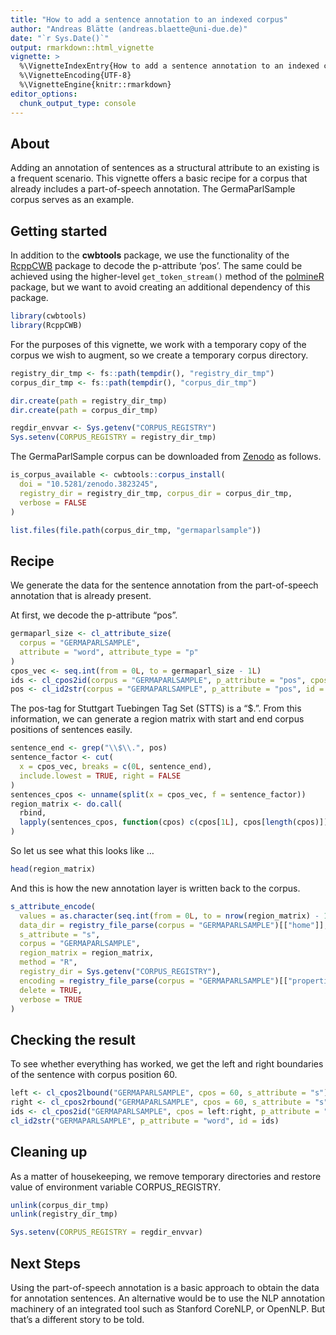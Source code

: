 ```yaml
---
title: "How to add a sentence annotation to an indexed corpus"
author: "Andreas Blätte (andreas.blaette@uni-due.de)"
date: "`r Sys.Date()`"
output: rmarkdown::html_vignette
vignette: >
  %\VignetteIndexEntry{How to add a sentence annotation to an indexed corpus}
  %\VignetteEncoding{UTF-8}
  %\VignetteEngine{knitr::rmarkdown}
editor_options: 
  chunk_output_type: console
---
```


## About

Adding an annotation of sentences as a structural attribute to an existing is a frequent scenario. This vignette offers a basic recipe for a corpus that already includes a part-of-speech annotation. The GermaParlSample corpus serves as an example.


## Getting started

In addition to the **cwbtools** package, we use the functionality of the [RcppCWB](https://CRAN.R-project.org/package=RcppCWB) package to decode the p-attribute 'pos'. The same could be achieved using the higher-level `get_token_stream()` method of the [polmineR](https://CRAN.R-project.org/package=polmineR) package, but we want to avoid creating an additional dependency of this package.

```r
library(cwbtools)
library(RcppCWB)
```

For the purposes of this vignette, we work with a temporary copy of the corpus we wish to augment, so we create a temporary corpus directory.

```r
registry_dir_tmp <- fs::path(tempdir(), "registry_dir_tmp")
corpus_dir_tmp <- fs::path(tempdir(), "corpus_dir_tmp")

dir.create(path = registry_dir_tmp)
dir.create(path = corpus_dir_tmp)

regdir_envvar <- Sys.getenv("CORPUS_REGISTRY")
Sys.setenv(CORPUS_REGISTRY = registry_dir_tmp)
```

The GermaParlSample corpus can be downloaded from [Zenodo](https://doi.org/10.5281/zenodo.3823245) as follows.

```r
is_corpus_available <- cwbtools::corpus_install(
  doi = "10.5281/zenodo.3823245",
  registry_dir = registry_dir_tmp, corpus_dir = corpus_dir_tmp,
  verbose = FALSE
)
```

```r
list.files(file.path(corpus_dir_tmp, "germaparlsample"))
```


## Recipe

We generate the data for the sentence annotation from the part-of-speech annotation that is already present.

At first, we decode the p-attribute "pos".

```r
germaparl_size <- cl_attribute_size(
  corpus = "GERMAPARLSAMPLE",
  attribute = "word", attribute_type = "p"
)
cpos_vec <- seq.int(from = 0L, to = germaparl_size - 1L)
ids <- cl_cpos2id(corpus = "GERMAPARLSAMPLE", p_attribute = "pos", cpos = cpos_vec)
pos <- cl_id2str(corpus = "GERMAPARLSAMPLE", p_attribute = "pos", id = ids)
```

The pos-tag for Stuttgart Tuebingen Tag Set (STTS) is a "$.". From this information, we can generate a region matrix with start and end corpus positions of sentences easily.

```r
sentence_end <- grep("\\$\\.", pos)
sentence_factor <- cut(
  x = cpos_vec, breaks = c(0L, sentence_end),
  include.lowest = TRUE, right = FALSE
)
sentences_cpos <- unname(split(x = cpos_vec, f = sentence_factor))
region_matrix <- do.call(
  rbind,
  lapply(sentences_cpos, function(cpos) c(cpos[1L], cpos[length(cpos)]))
)
```

So let us see what this looks like ...

```r
head(region_matrix)
```

And this is how the new annotation layer is written back to the corpus.

```r
s_attribute_encode(
  values = as.character(seq.int(from = 0L, to = nrow(region_matrix) - 1L)),
  data_dir = registry_file_parse(corpus = "GERMAPARLSAMPLE")[["home"]],
  s_attribute = "s",
  corpus = "GERMAPARLSAMPLE",
  region_matrix = region_matrix,
  method = "R",
  registry_dir = Sys.getenv("CORPUS_REGISTRY"),
  encoding = registry_file_parse(corpus = "GERMAPARLSAMPLE")[["properties"]][["charset"]],
  delete = TRUE,
  verbose = TRUE
)
```


## Checking the result

To see whether everything has worked, we get the left and right boundaries of the sentence with corpus position 60. 

```r
left <- cl_cpos2lbound("GERMAPARLSAMPLE", cpos = 60, s_attribute = "s")
right <- cl_cpos2rbound("GERMAPARLSAMPLE", cpos = 60, s_attribute = "s")
ids <- cl_cpos2id("GERMAPARLSAMPLE", cpos = left:right, p_attribute = "word")
cl_id2str("GERMAPARLSAMPLE", p_attribute = "word", id = ids)
```


## Cleaning up

As a matter of housekeeping, we remove temporary directories and restore value of environment variable CORPUS_REGISTRY.

```r
unlink(corpus_dir_tmp)
unlink(registry_dir_tmp)

Sys.setenv(CORPUS_REGISTRY = regdir_envvar)
```

## Next Steps

Using the part-of-speech annotation is a basic approach to obtain the data for annotation sentences. An alternative would be to use the NLP annotation machinery of an integrated tool such as Stanford CoreNLP, or OpenNLP. But that's a different story to be told.

